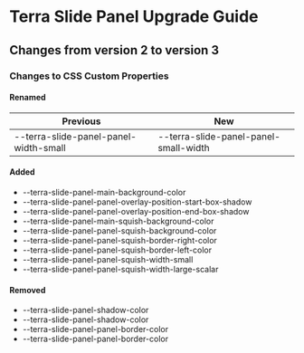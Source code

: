 
<Badge />

# Terra Slide Panel Upgrade Guide
## Changes from version 2 to version 3
### Changes to CSS Custom Properties

#### Renamed
| Previous | New |
|-|-|
| --terra-slide-panel-panel-width-small | --terra-slide-panel-panel-small-width |

#### Added
* --terra-slide-panel-main-background-color
* --terra-slide-panel-panel-overlay-position-start-box-shadow
* --terra-slide-panel-panel-overlay-position-end-box-shadow
* --terra-slide-panel-main-squish-background-color
* --terra-slide-panel-panel-squish-background-color
* --terra-slide-panel-panel-squish-border-right-color
* --terra-slide-panel-panel-squish-border-left-color
* --terra-slide-panel-panel-squish-width-small
* --terra-slide-panel-panel-squish-width-large-scalar

#### Removed
* --terra-slide-panel-shadow-color
* --terra-slide-panel-shadow-color
* --terra-slide-panel-panel-border-color
* --terra-slide-panel-panel-border-color
